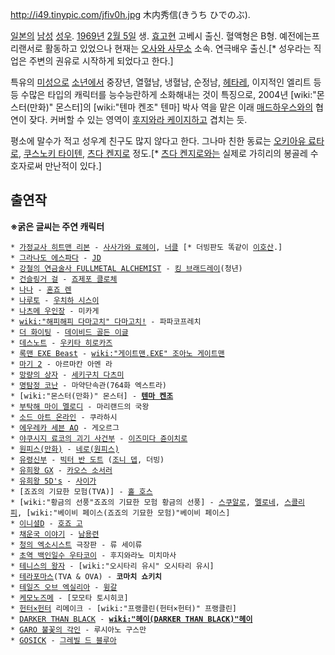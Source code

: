 http://i49.tinypic.com/jfiv0h.jpg
木内秀信(きうち ひでのぶ).

[[일본]]의 [[남성]] [[성우]]. [[1969년]] [[2월 5일]] 생. [[효고]]현 고베시 출신. 혈액형은 B형. 예전에는프리랜서로 활동하고 있었으나 현재는 [[오사와 사무소]] 소속. 연극배우 출신.[* 성우라는 직업은 주변의 권유로 시작하게 되었다고 한다.]

특유의 [[미성]]으로 [[소년]]에서 중장년, 열혈남, 냉혈남, 순정남, [[헤타레]], 이지적인 엘리트 등등 수많은 타입의 캐릭터를 능수능란하게 소화해내는 것이 특징으로, 2004년 [wiki:"몬스터(만화)" 몬스터]의 [wiki:"텐마 켄조" 텐마] 박사 역을 맡은 이래 [[매드하우스]]와의 협연이 잦다. 커버할 수 있는 영역이 [[후지와라 케이지]]하고 겹치는 듯.

평소에 말수가 적고 성우계 친구도 많지 않다고 한다. 그나마 친한 동료는 [[오키아유 료타로]], [[쿠스노키 타이텐]], [[츠다 켄지로]] 정도.[* [[츠다 켄지로]]와는 실제로 가히리의 봉골레 수호자로써 만난적이 있다.]

== 출연작 ==
'''※굵은 글씨는 주연 캐릭터'''
 * [[가정교사 히트맨 리본]] - [[사사가와 료헤이]], [[너클]] [* 더빙판도 똑같이 [[이호산]].]
 * [[그라나도 에스파다]] - [[JD]]
 * [[강철의 연금술사 FULLMETAL ALCHEMIST]] - [[킹 브래드레이]](청년)
 * [[건슬링거 걸]] - [[죠제포 클로체]]
 * [[나나]] - [[혼죠 렌]]
 * [[나루토]] - [[우치하 시스이]]
 * [[나츠메 우인장]] - 미카게
 * [[wiki:"해피해피 다마고치" 다마고치!]] - 파파코프레치
 * [[더 화이팅]] - [[데이비드 골든 이글]]
 * [[데스노트]] - [[우키타 히로카즈]]
 * [[록맨 EXE Beast]] - [[wiki:"게이트맨.EXE" 조아노 게이트맨]]
 * [[마기(만화)|마기 2]] - 아르마칸 아멘 라
 * [[망량의 상자]] - [[세키구치 다츠미]]
 * [[명탐정 코난]] - 마약단속관(764화 엑스트라)
 * [wiki:"몬스터(만화)" 몬스터] - '''[[텐마 켄조]]'''
 * [[부탁해 마이 멜로디]] - 마리랜드의 국왕
 * [[소드 아트 온라인]] - 쿠라하시
 * [[에우레카 세븐 AO]] - 게오르그
 * [[야쿠시지 료코의 괴기 사건부]] - [[이즈미다 쥰이치로]]
 * [[원피스(만화)]] - [[네로(원피스)]]
 * [[유령신부]] - [[빅터 반 도트]] ([[조니 뎁]], 더빙)
 * [[유희왕 GX]] - [[카오스 소서러]]
 * [[유희왕 5D's]] - [[사이가]]
 * [죠죠의 기묘한 모험(TVA)] - [[홀 호스]]
 * [wiki:"황금의 선풍"죠죠의 기묘한 모험 황금의 선풍] - [[스쿠알로]], [[멜로네]], [[스콜리피]], [wiki:"베이비 페이스(죠죠의 기묘한 모험)"베이비 페이스]
 * [[이니셜D]] - [[호죠 고]]
 * [[채운국 이야기]] - [[남용련]]
 * [[청의 엑소시스트]] 극장판 - 류 세이류
 * [[초역 백인일수 우타코이]] - 후지와라노 미치마사
 * [[테니스의 왕자]] - [wiki:"오시타리 유시" 오시타리 유시]
 * [[테라포마스]](TVA & OVA) - '''코마치 쇼키치'''
 * [[테일즈 오브 엑실리아]] - [[윙갈]]
 * [[케모노즈메]] - [모모타 토시히코]
 * [[헌터×헌터]] 리메이크 - [wiki:"프랭클린(헌터×헌터)" 프랭클린]
 * [[DARKER THAN BLACK]] - '''[[wiki:"헤이(DARKER THAN BLACK)"헤이]]'''
 * [[GARO 불꽃의 각인]] - 루시아노 구스만
 * [[GOSICK]] - [[그레빌 드 블루아]]

